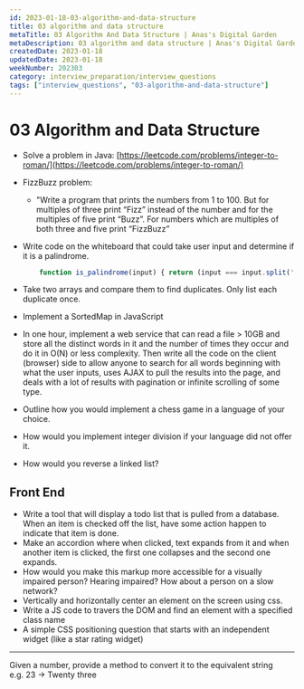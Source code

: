 ```yaml
---
id: 2023-01-18-03-algorithm-and-data-structure
title: 03 algorithm and data structure
metaTitle: 03 Algorithm And Data Structure | Anas's Digital Garden
metaDescription: 03 algorithm and data structure | Anas's Digital Garden
createdDate: 2023-01-18
updatedDate: 2023-01-18
weekNumber: 202303
category: interview_preparation/interview_questions
tags: ["interview_questions", "03-algorithm-and-data-structure"]
---
```


# 03 Algorithm and Data Structure

- Solve a problem in Java: [https://leetcode.com/problems/integer-to-roman/](https://leetcode.com/problems/integer-to-roman/)
- FizzBuzz problem:
    - "Write a program that prints the numbers from 1 to 100. But for multiples of three print “Fizz” instead of the number and for the multiples of five print “Buzz”. For numbers which are multiples of both three and five print “FizzBuzz”
- Write code on the whiteboard that could take user input and determine if it is a palindrome.

	```javascript
		function is_palindrome(input) { return (input === input.split('').reverse().join('')); }
	```

- Take two arrays and compare them to find duplicates. Only list each duplicate once.
- Implement a SortedMap in JavaScript
- In one hour, implement a web service that can read a file > 10GB and store all the distinct words in it and the number of times they occur and do it in O(N) or less complexity. Then write all the code on the client (browser) side to allow anyone to search for all words beginning with what the user inputs, uses AJAX to pull the results into the page, and deals with a lot of results with pagination or infinite scrolling of some type.
- Outline how you would implement a chess game in a language of your choice.
- How would you implement integer division if your language did not offer it.
- How would you reverse a linked list?

## Front End

- Write a tool that will display a todo list that is pulled from a database. When an item is checked off the list, have some action happen to indicate that item is done.
- Make an accordion where when clicked, text expands from it and when another item is clicked, the first one collapses and the second one expands.
- How would you make this markup more accessible for a visually impaired person? Hearing impaired? How about a person on a slow network?
- Vertically and horizontally center an element on the screen using css.
- Write a JS code to travers the DOM and find an element with a specified class name
- A simple CSS positioning question that starts with an independent widget (like a star rating widget)

----

Given a number, provide a method to convert it to the equivalent string  
e.g. 23 -> Twenty three
